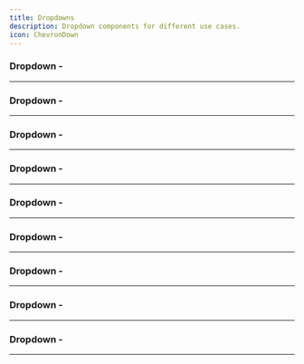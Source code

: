 ```yaml
---
title: Dropdowns
description: Dropdown components for different use cases.
icon: ChevronDown
---
```


### Dropdown - 


<Preview link="dropdowns/dropdown-01">
    <Dropdown01 />
</Preview>

---

### Dropdown - 


<Preview link="dropdowns/dropdown-02">
    <Dropdown02 />
</Preview>

---

### Dropdown - 


<Preview link="dropdowns/dropdown-03">
    <Dropdown03 />
</Preview>

---

### Dropdown - 


<Preview link="dropdowns/dropdown-04">
    <Dropdown04 />
</Preview>

---

### Dropdown - 


<Preview link="dropdowns/dropdown-05">
    <Dropdown05 />
</Preview>

---

### Dropdown - 


<Preview link="dropdowns/dropdown-06">
    <Dropdown06 />
</Preview>

---

### Dropdown - 


<Preview link="dropdowns/dropdown-08">
    <Dropdown08 />
</Preview>

---

### Dropdown - 


<Preview link="dropdowns/dropdown-09">
    <Dropdown09 />
</Preview>

---

### Dropdown - 


<Preview link="dropdowns/dropdown-10">
    <Dropdown10 />
</Preview>

---
